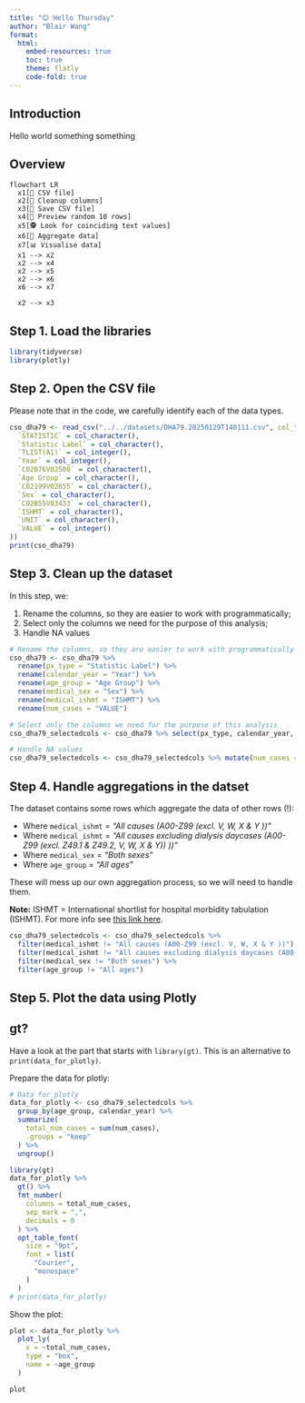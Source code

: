 ```yaml
---
title: "😊 Hello Thursday"
author: "Blair Wang"
format: 
  html:
    embed-resources: true
    toc: true
    theme: flatly
    code-fold: true
---
```


## Introduction

Hello world something something


## Overview

```mermaid
flowchart LR
  x1[📜 CSV file]
  x2[🧹 Cleanup columns]
  x3[💾 Save CSV file]
  x4[🎲 Preview random 10 rows]
  x5[🕵 Look for coinciding text values]
  x6[🧮 Aggregate data]
  x7[📊 Visualise data]
  x1 --> x2
  x2 --> x4
  x2 --> x5
  x2 --> x6
  x6 --> x7
  
  x2 --> x3
```


## Step 1. Load the libraries


```r
library(tidyverse)
library(plotly)
```

## Step 2. Open the CSV file

Please note that in the code, we carefully identify each of the data types.

```r
cso_dha79 <- read_csv("../../datasets/DHA79.20250129T140111.csv", col_types = list (
  `STATISTIC` = col_character(),
  `Statistic Label` = col_character(),
  `TLIST(A1)` = col_integer(),
  `Year` = col_integer(),
  `C02076V02508` = col_character(),
  `Age Group` = col_character(),
  `C02199V02655` = col_character(),
  `Sex` = col_character(),
  `C02855V03433` = col_character(),
  `ISHMT` = col_character(),
  `UNIT` = col_character(),
  `VALUE` = col_integer()
))
print(cso_dha79)
```

## Step 3. Clean up the dataset

In this step, we:

1. Rename the columns, so they are easier to work with programmatically;
2. Select only the columns we need for the purpose of this analysis;
3. Handle NA values

```r
# Rename the columns, so they are easier to work with programmatically
cso_dha79 <- cso_dha79 %>% 
  rename(px_type = "Statistic Label") %>%
  rename(calendar_year = "Year") %>%
  rename(age_group = "Age Group") %>%
  rename(medical_sex = "Sex") %>%
  rename(medical_ishmt = "ISHMT") %>%
  rename(num_cases = "VALUE")

# Select only the columns we need for the purpose of this analysis
cso_dha79_selectedcols <- cso_dha79 %>% select(px_type, calendar_year, age_group, medical_ishmt, medical_sex, num_cases)

# Handle NA values
cso_dha79_selectedcols <- cso_dha79_selectedcols %>% mutate(num_cases = replace_na(num_cases, 0))
```

## Step 4. Handle aggregations in the datset

The dataset contains some rows which aggregate the data of other rows (!):

- Where `medical_ishmt` = _"All causes (A00-Z99 (excl. V, W, X & Y ))"_
- Where `medical_ishmt` = _"All causes excluding dialysis daycases (A00-Z99 (excl. Z49.1 & Z49.2, V, W, X & Y)) ))"_
- Where `medical_sex` = _"Both sexes"_
- Where `age_group` = _"All ages"_

These will mess up our own aggregation process, so we will need to handle them.

**Note:** ISHMT = International shortlist for hospital morbidity tabulation (ISHMT). For more info see [this link here](https://nhwstat.org/methods/hospital-data-definitions).

```r
cso_dha79_selectedcols <- cso_dha79_selectedcols %>%
  filter(medical_ishmt != "All causes (A00-Z99 (excl. V, W, X & Y ))") %>%
  filter(medical_ishmt != "All causes excluding dialysis daycases (A00-Z99 (excl. Z49.1 & Z49.2, V, W, X & Y)) ))") %>%
  filter(medical_sex != "Both sexes") %>%
  filter(age_group != "All ages")
```

## Step 5. Plot the data using Plotly

::: {.callout-tip}
## gt?

Have a look at the part that starts with `library(gt)`. This is an alternative to `print(data_for_plotly)`.
:::


Prepare the data for plotly:

```r
# Data for plotly
data_for_plotly <- cso_dha79_selectedcols %>%
  group_by(age_group, calendar_year) %>%
  summarize(
    total_num_cases = sum(num_cases),
    .groups = "keep"
  ) %>%
  ungroup()

library(gt)
data_for_plotly %>%
  gt() %>%
  fmt_number(
    columns = total_num_cases,
    sep_mark = ",",
    decimals = 0
  ) %>%
  opt_table_font(
    size = "9pt",
    font = list(
      "Courier",
      "monospace"
    )
  )
# print(data_for_plotly)
```


Show the plot:

```r
plot <- data_for_plotly %>%
  plot_ly(
    x = ~total_num_cases,
    type = "box",
    name = ~age_group
  )

plot
```
